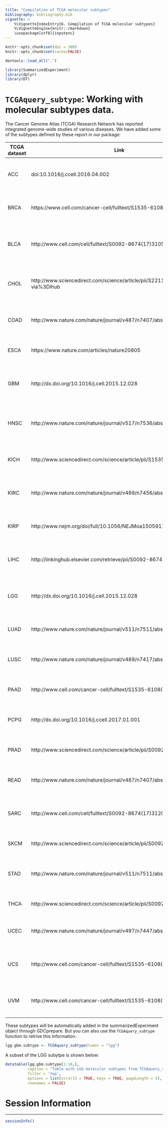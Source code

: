 ```yaml
---
title: "Compilation of TCGA molecular subtypes"
bibliography: bibliography.bib    
vignette: >
    %\VignetteIndexEntry{6. Compilation of TCGA molecular subtypes}
    %\VignetteEngine{knitr::rmarkdown}
    \usepackage[utf8]{inputenc}
---
```

  
```r
knitr::opts_chunk$set(dpi = 300)
knitr::opts_chunk$set(cache=FALSE)
```
  
```r
devtools::load_all(".")
```
```r
library(SummarizedExperiment)
library(dplyr)
library(DT)
```
  

<!-- TCGAbiolinks retrieved molecular subtypes information from TCGA samples. -->
<!-- The functions `PanCancerAtlas_subtypes` and `TCGAquery_subtype` can be used to get the information tables. -->

<!-- While the `PanCancerAtlas_subtypes` function gives access to a curated table retrieved from synapse (probably with the most updated  molecular subtypes) -->
<!-- the `TCGAquery_subtype` function has the complete table also with sample information retrieved from the TCGA marker papers. -->

<!-- # `PanCancerAtlas_subtypes`: Curated molecular subtypes. -->

<!-- Data and description retrieved from synapse (https://www.synapse.org/#!Synapse:syn8402849)  -->

<!-- Synapse has published a single file with all available molecular subtypes that have been described by TCGA (all tumor types and all molecular platforms), which can be accessed using the `PanCancerAtlas_subtypes` function as below: -->

<!-- ```{r message=FALSE, warning=FALSE} -->
<!-- subtypes <- PanCancerAtlas_subtypes() -->
<!-- DT::datatable(subtypes,  -->
<!--              filter = 'top', -->
<!--              options = list(scrollX = TRUE, keys = TRUE, pageLength = 5),  -->
<!--              rownames = FALSE) -->
<!-- ``` -->

<!-- The columns "Subtype_Selected" was selected as most prominent subtype classification (from the other columns) -->

<!-- |                                          | All available molecular data based-subtype                    | Selected subtype                                         | Number of samples | Link to file                                                                                                                                           | Reference        | link to paper                                                               | -->
<!-- |------------------------------------------|---------------------------------------------------------------|----------------------------------------------------------|-------------------|--------------------------------------------------------------------------------------------------------------------------------------------------------|------------------|-----------------------------------------------------------------------------| -->
<!-- | ACC                                      | mRNA, DNAmeth, protein, miRNA, CNA, COC, C1A.C1B              | DNAmeth                                                  | 91                | [Link](http://www.cell.com/cms/attachment/2062093088/2063584534/mmc3.xlsx)                                                                                     | Cancer Cell 2016 | [Link](http://www.cell.com/cancer-cell/fulltext/S1535-6108(16)30160-X)              | -->
<!-- | AML                                      | mRNA and miRNA                                                | mRNA                                                     | 187               | [Link](https://tcga-data.nci.nih.gov/docs/publications/laml_2012/TCGA.LAML.cNMF-clustering.20140820.xlsx)                                                      | NEJM 2013        | [Link](http://www.nejm.org/doi/full/10.1056/NEJMoa1301689)                          | -->
<!-- | BLCA                                     | mRNA subtypes                                                 | mRNA                                                     | 129               | [Link](https://tcga-data.nci.nih.gov/docs/publications/blca_2013/BLCA_cluster-assign-k4.tsv)                                                                   | Nature 2014      | [Link](http://www.nature.com/nature/journal/v507/n7492/full/nature12965.html)       | -->
<!-- | BRCA                                     | PAM50 (mRNA)                                                  | PAM50                                                    | 1218              | [Link](https://www.synapse.org/#!Synapse:syn3853594)                                                                                                           | Nature 2012      | [Link](http://www.nature.com/nature/journal/v490/n7418/full/nature11412.html#close) | -->
<!-- | GBM/LGG*                                 | mRNA, DNAmeth, protein, Supervised_DNAmeth                    | Supervised_DNAmeth                                       | 1122              | [Link](http://www.cell.com/cms/attachment/2045372863/2056783242/mmc2.xlsx)                                                                                     | Cell 2016        | [Link](http://www.cell.com/cell/abstract/S0092-8674(15)01692-X)                     | -->
<!-- | Pan-GI (preliminary) ESCA/STAD/COAD/READ |                                                               |                                                          | 1011              | Provided by Pan-GI group                                                                                                                               | not published    |                                                                             | -->
<!-- | HNSC                                     | mRNA, DNAmeth, RPPA, miRNA, CNA, Paradigm                     | mRNA                                                     | 279               | [Link](http://www.nature.com/nature/journal/v517/n7536/extref/nature14129-s2.zip) (TabS7.2)                                                                    | Nature 2015      | [Link](http://www.nature.com/nature/journal/v517/n7536/full/nature14129.html)       | -->
<!-- | KICH                                     | Eosinophilic                                                  | Eosinophilic                                             | 66                | [Link](https://www.synapse.org/#!Synapse:syn4463858)                                                                                                           | Cancer Cell 2014 | [Link](http://www.cell.com/cancer-cell/abstract/S1535-6108(14)00304-3)              | -->
<!-- | KIRC                                     | mRNA, miRNA                                                   | mRNA                                                     | 442               | [Link](http://www.nature.com/nature/journal/v499/n7456/extref/nature12222-s2.zip)                                                                              | Nature 2013      | [Link](http://www.nature.com/nature/journal/v499/n7456/full/nature12222.html)       | -->
<!-- | KIRP                                     | mRNA, DNAmeth, protein, miRNA, CNA, COC                       | COC                                                      | 161               | [Link](http://www.nejm.org/doi/suppl/10.1056/NEJMoa1505917/suppl_file/nejmoa1505917_appendix_3.xlsx)                                                           | NEJM 2015        | [Link](http://www.nejm.org/doi/full/10.1056/NEJMoa1505917#t=article)                | -->
<!-- | LIHC (preliminary)                       | mRNA, DNAmeth, protein, miRNA, CNA, Paradigma, iCluster       | iCluster                                                 | 196               | [Link](https://wiki.nci.nih.gov/download/attachments/139067884/Supplementary%20Tables-1-2016.xlsx?version=1&modificationDate=1452270515000&api=v2) (Table S1A) | not published    |                                                                             | -->
<!-- | LUAD                                     | DNAmeth, iCluster                                             | iCluster                                                 | 230               | [Link](http://www.nature.com/nature/journal/v511/n7511/extref/nature13385-s2.xlsx) (Table S7)                                                                  | Nature 2014      | [Link](http://www.nature.com/nature/journal/v511/n7511/full/nature13385.html)       | -->
<!-- | LUSC                                     | mRNA                                                          | mRNA                                                     | 178               | [Link](http://www.nature.com/nature/journal/v489/n7417/extref/nature11404-s2.zip) (Data file S7.5)                                                             | Nature 2012      | [Link](http://www.nature.com/nature/journal/v489/n7417/full/nature11404.html)       | -->
<!-- | OVCA                                     | mRNA                                                          | mRNA                                                     | 489               | [Link](https://www.synapse.org/#!Synapse:syn4213428)                                                                                                           | Nature 2011      | [Link](http://www.nature.com/nature/journal/v474/n7353/full/nature10166.html)       | -->
<!-- | PCPG                                     | mRNA, DNAmeth, protein, miRNA, CNA                            | mRNA                                                     | 178               | tableS2                                                                                                                                                | Cancer Cell 2017 | [Link](http://www.cell.com/cancer-cell/fulltext/S1535-6108(17)30001-6)              | -->
<!-- | PRAD                                     | mRNA, DNAmeth, protein, miRNA, CNA, icluster, mutation/fusion | mutation/fusion                                          | 333               | [Link](http://www.cell.com/cms/attachment/2062406705/2064289081/mmc2.xls)                                                                                      | Cell 2015        | [Link](http://www.cell.com/cell/abstract/S0092-8674(15)01339-2)                     | -->
<!-- | SKCM                                     | mRNA, DNAmeth, protein, miRNA, mutation                       | mutation                                                 | 331               | [Link](http://www.cell.com/cms/attachment/2048142118/2058244319/mmc2.xlsx) (Table S1D)                                                                         | Cell 2015        | [Link](http://www.cell.com/cell/abstract/S0092-8674(15)00634-0)                     | -->
<!-- | THCA                                     | mRNA, DNAmeth, protein, miRNA, CNA, histology                 | mRNA                                                     | 496               | [Link](http://www.cell.com/cms/attachment/2019646612/2039684990/mmc3.xlsx) (Table S2 - Tab1)                                                                   | Cell 2014        | [Link](http://www.cell.com/cell/fulltext/S0092-8674(14)01238-0#)                    | -->
<!-- | UCEC                                     | iCluster, MSI, CNA, mRNA                                      | iCluster - updated according to Pan-Gyne/Pathways groups | 538               | [Link](http://www.nature.com/nature/journal/v497/n7447/extref/nature12113-s2.zip) (datafile S1.1)                                                              | Nature 2013      | [Link](http://www.nature.com/nature/journal/v497/n7447/full/nature12113.html)       | -->
<!-- |                                          |                                                               |                                                          |                   | [Link](https://docs.google.com/spreadsheets/d/1Z1H3mXdO_sk9nc0v8df7VNS_XzXiu6vKGJRbK1qYoh4/edit#gid=2047911448)                                                |                  |                                                                             | -->
<!-- | UCS (preliminary)                        | mRNA                                                          | mRNA                                                     | 57                | [Link](https://www.synapse.org/#!Synapse:syn4214438)                                                                                                           | not published    |                                                                             | -->

# `TCGAquery_subtype`: Working with molecular subtypes data.

The Cancer Genome Atlas (TCGA) Research Network has reported integrated genome-wide 
studies of various diseases. We have added some of the subtypes defined by these
report in our package:

| TCGA dataset | Link                                                                 | Paper                                                                                                   | Journal          |
|--------------|----------------------------------------------------------------------|---------------------------------------------------------------------------------------------------------|------------------|
| ACC          | doi:10.1016/j.ccell.2016.04.002                                      | Comprehensive Pan-Genomic Characterization of Adrenocortical Carcinoma.                                 | Cancer cell 2016 |
| BRCA | https://www.cell.com/cancer-cell/fulltext/S1535-6108(18)30119-3  | A Comprehensive Pan-Cancer Molecular Study of Gynecologic and Breast Cancers | Cancer cell 2018 |
| BLCA	| http://www.cell.com/cell/fulltext/S0092-8674(17)31056-5	| Comprehensive Molecular Characterization of Muscle-Invasive Bladder Cancer	Cell 2017 | 
| CHOL	| http://www.sciencedirect.com/science/article/pii/S2211124717302140?via%3Dihub	| Integrative Genomic Analysis of Cholangiocarcinoma Identifies Distinct IDH-Mutant Molecular Profiles |	Cell Reports 2017|
| COAD  | http://www.nature.com/nature/journal/v487/n7407/abs/nature11252.html | Comprehensive molecular characterization of human colon and rectal cancer  | Nature 2012      |
| ESCA  | https://www.nature.com/articles/nature20805 | Integrated genomic characterization of oesophageal carcinoma  | Nature 2017      |
| GBM          | http://dx.doi.org/10.1016/j.cell.2015.12.028                         | Molecular Profiling Reveals Biologically Discrete Subsets and Pathways of Progression in Diffuse Glioma | Cell 2016        |
| HNSC         | http://www.nature.com/nature/journal/v517/n7536/abs/nature14129.html | Comprehensive genomic characterization of head and neck squamous cell carcinomas                        | Nature 2015      |
| KICH         | http://www.sciencedirect.com/science/article/pii/S1535610814003043   | The Somatic Genomic Landscape of Chromophobe Renal Cell Carcinoma                                       | Cancer cell 2014 |
| KIRC         | http://www.nature.com/nature/journal/v499/n7456/abs/nature12222.html | Comprehensive molecular characterization of clear cell renal cell carcinoma                             | Nature 2013      |
| KIRP         | http://www.nejm.org/doi/full/10.1056/NEJMoa1505917                   | Comprehensive Molecular Characterization of Papillary Renal-Cell Carcinoma                              | NEJM 2016        |
| LIHC	| http://linkinghub.elsevier.com/retrieve/pii/S0092-8674(17)30639-6	| Comprehensive and Integrative Genomic Characterization of Hepatocellular Carcinoma |	Cell 2017 | 
| LGG          | http://dx.doi.org/10.1016/j.cell.2015.12.028                         | Molecular Profiling Reveals Biologically Discrete Subsets and Pathways of Progression in Diffuse Glioma | Cell 2016        |
| LUAD         | http://www.nature.com/nature/journal/v511/n7511/abs/nature13385.html | Comprehensive molecular profiling of lung adenocarcinoma                                                | Nature 2014      |
| LUSC         | http://www.nature.com/nature/journal/v489/n7417/abs/nature11404.html | Comprehensive genomic characterization of squamous cell lung cancers                                    | Nature 2012      |
| PAAD	 | http://www.cell.com/cancer-cell/fulltext/S1535-6108(17)30299-4 |	Integrated Genomic Characterization of Pancreatic Ductal Adenocarcinoma |	Cancer Cell 2017 |
| PCPG         | http://dx.doi.org/10.1016/j.ccell.2017.01.001                        | Comprehensive Molecular Characterization of Pheochromocytoma and Paraganglioma                          | Cancer cell 2017 |
| PRAD         | http://www.sciencedirect.com/science/article/pii/S0092867415013392   | The Molecular Taxonomy of Primary Prostate Cancer                                                       | Cell 2015        |
| READ         | http://www.nature.com/nature/journal/v487/n7407/abs/nature11252.html | Comprehensive molecular characterization of human colon and rectal cancer                               | Nature 2012      |
| SARC	| http://www.cell.com/cell/fulltext/S0092-8674(17)31203-5	| Comprehensive and Integrated Genomic Characterization of Adult Soft Tissue Sarcomas	| Cell 2017| 
| SKCM         | http://www.sciencedirect.com/science/article/pii/S0092867415006340   | Genomic Classification of Cutaneous Melanoma                                                            | Cell 2015        |
| STAD         | http://www.nature.com/nature/journal/v511/n7511/abs/nature13385.html | Comprehensive molecular characterization of gastric adenocarcinoma                                      | Nature 2013      |
| THCA         | http://www.sciencedirect.com/science/article/pii/S0092867414012380   | Integrated Genomic Characterization of Papillary Thyroid Carcinoma                                      | Cell 2014        |
| UCEC         | http://www.nature.com/nature/journal/v497/n7447/abs/nature12113.html | Integrated genomic characterization of endometrial carcinoma                                            | Nature 2013      |
| UCS	| http://www.cell.com/cancer-cell/fulltext/S1535-6108(17)30053-3 | 	Integrated Molecular Characterization of Uterine Carcinosarcoma	Cancer |  Cell 2017 | 
| UVM	| http://www.cell.com/cancer-cell/fulltext/S1535-6108(17)30295-7 |	Integrative Analysis Identifies Four Molecular and Clinical Subsets in Uveal Melanoma	| Cancer Cell 2017 |	

These subtypes will be automatically added in the summarizedExperiment
object through GDCprepare. But you can also use the `TCGAquery_subtype` function
to retrive this information.

```r
lgg.gbm.subtype <- TCGAquery_subtype(tumor = "lgg")
```

A subset of the LGG subytpe is shown below:
```r
datatable(lgg.gbm.subtype[1:10,],
          caption = "Table with LGG molecular subtypes from TCGAquery_subtype",
          filter = 'top',
          options = list(scrollX = TRUE, keys = TRUE, pageLength = 5), 
          rownames = FALSE)
```


# Session Information
******
```r
sessionInfo()
```
